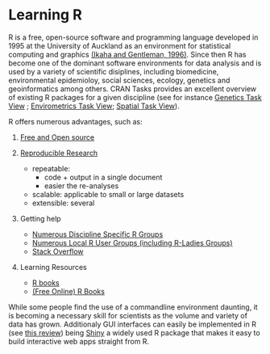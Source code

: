 # Learning R {#learnR}

R is a free, open-source software and programming language developed in 1995 at the University of Auckland as an environment for statistical computing and graphics [(Ikaha and Gentleman, 1996)](https://www.stat.auckland.ac.nz/~ihaka/downloads/R-paper.pdf). Since then R has become one of the dominant software environments for data analysis and is used by a variety of scientific disiplines, including biomedicine, environmental epidemioloy, social sciences, ecology, genetics and geoinformatics among others. CRAN Tasks provides an excellent overview of existing R packages for a given discipline (see for instance [Genetics Task View](https://cran.r-project.org/web/views/Genetics.html) ; [Envirometrics Task View](https://cran.r-project.org/web/views/Environmetrics.html); [Spatial Task View](https://cran.r-project.org/web/views/Spatial.html)). 


R offers numerous advantages, such as:

1. [Free and Open source](https://www.gnu.org/philosophy/free-sw.html)

2. [Reproducible Research](http://christophergandrud.github.io/RepResR-RStudio/) 
    + repeatable: 
        + code + output in a single document 
        + easier the re-analyses
    + scalable: applicable to small or large datasets
    + extensible: several

3. Getting help
    + [Numerous Discipline Specific R Groups](https://cran.r-project.org/web/views/)
    + [Numerous Local R User Groups (including R-Ladies Groups)](https://jumpingrivers.github.io/meetingsR/r-user-groups.html#north-america)
    + [Stack Overflow](https://stackoverflow.com/)

4. Learning Resources 
    + [R books](https://www.r-project.org/doc/bib/R-books.html)
    + [(Free Online) R Books](https://bookdown.org/)
    

While some people find the use of a commandline environment daunting, it is becoming a necessary skill for scientists as the volume and variety of data has grown. Additionaly GUI interfaces can easily be implemented in R (see [this review](http://r4stats.com/articles/software-reviews/r-gui-comparison/)) being [Shiny](https://shiny.rstudio.com/) a widely used  R package that makes it easy to build interactive web apps straight from R.